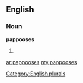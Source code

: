 ==English==

===Noun===
'''pappooses'''

# {{plural of|[[pappoose]]}}

[[Category:English plurals]]

[[ar:pappooses]]
[[my:pappooses]]
